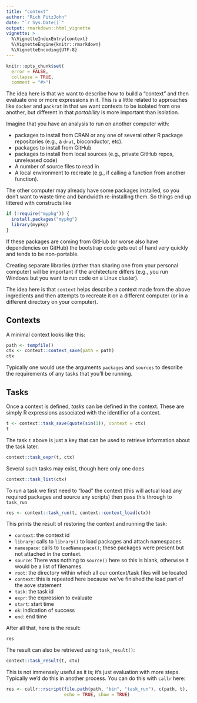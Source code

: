 ```yaml
---
title: "context"
author: "Rich FitzJohn"
date: "`r Sys.Date()`"
output: rmarkdown::html_vignette
vignette: >
  %\VignetteIndexEntry{context}
  %\VignetteEngine{knitr::rmarkdown}
  %\VignetteEncoding{UTF-8}
---
```


```r
knitr::opts_chunk$set(
  error = FALSE,
  collapse = TRUE,
  comment = "#>")
```

The idea here is that we want to describe how to build a "context" and then evaluate one or more expressions in it.  This is a little related to approaches like `docker` and `packrat` in that we want contexts to be isolated from one another, but different in that _portability_ is more important than isolation.

Imagine that you have an analysis to run on another computer with:

* packages to install from CRAN or any one of several other R package repositories (e.g., a `drat`, bioconductor, etc).
* packages to install from GitHub
* packages to install from local sources (e.g., private GitHub repos, unreleased code)
* A number of source files to read in
* A local environment to recreate (e.g., if calling a function from another function).

The other computer may already have some packages installed, so you don't want to waste time and bandwidth re-installing them.  So things end up littered with constructs like

```r
if (!require("mypkg")) {
  install.packages("mypkg")
  library(mypkg)
}
```

If these packages are coming from GitHub (or worse also have dependencies on GitHub) the bootstrap code gets out of hand very quickly and tends to be non-portable.

Creating separate libraries (rather than sharing one from your personal computer) will be important if the architecture differs (e.g., you run Windows but you want to run code on a Linux cluster).

The idea here is that `context` helps describe a context made from the above ingredients and then attempts to recreate it on a different computer (or in a different directory on your computer).

## Contexts

A minimal context looks like this:

```r
path <- tempfile()
ctx <- context::context_save(path = path)
ctx
```

Typically one would use the arguments `packages` and `sources` to describe the requirements of any tasks that you'll be running.

## Tasks

Once a context is defined, *tasks* can be defined in the context. These are simply R expressions associated with the identifier of a context.

```r
t <- context::task_save(quote(sin(1)), context = ctx)
t
```

The task `t` above is just a key that can be used to retrieve information about the task later.

```r
context::task_expr(t, ctx)
```

Several such tasks may exist, though here only one does

```r
context::task_list(ctx)
```

To run a task we first need to "load" the context (this will actual load any required packages and source any scripts) then pass this through to `task_run`

```r
res <- context::task_run(t, context::context_load(ctx))
```

This prints the result of restoring the context and running the task:

* `context`: the context id
* `library`: calls to `library()` to load packages and attach namespaces
* `namespace`: calls to `loadNamespace()`; these packages were present
   but not attached in the context.
* `source`: There was nothing to `source()` here so this is blank,
   otherwise it would be a list of filenames.
* `root`: the directory within which all our context/task files will be
   located
* `context`: this is repeated here because we've finished the load part of the aove statement
* `task`: the task id
* `expr`: the expression to evaluate
* `start`: start time
* `ok`: indication of success
* `end`: end time

After all that, here is the result:
```r
res
```

The result can also be retrieved using `task_result()`:

```r
context::task_result(t, ctx)
```

This is not immensely useful as it is; it's just evaluation with more steps. Typically we'd do this in another process. You can do this with `callr` here:

```r
res <- callr::rscript(file.path(path, "bin", "task_run"), c(path, t),
                      echo = TRUE, show = TRUE)
```
